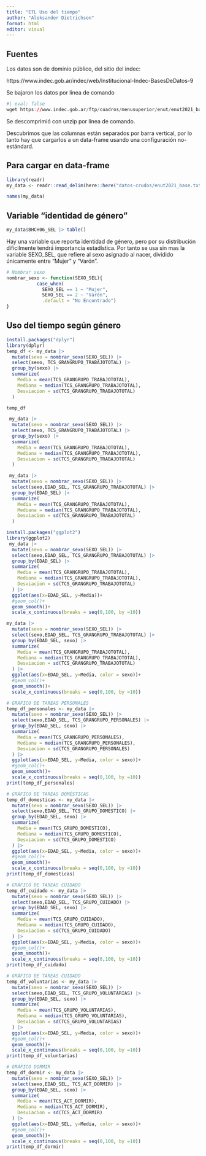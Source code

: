 ```yaml
---
title: "ETL Uso del tiempo"
author: "Aleksander Dietrichson"
format: html
editor: visual
---
```


## Fuentes

Los datos son de dominio público, del sitio del indec:

https://www.indec.gob.ar/indec/web/Institucional-Indec-BasesDeDatos-9

Se bajaron los datos por linea de comando

```r
#| eval: false
wget https://www.indec.gob.ar/ftp/cuadros/menusuperior/enut/enut2021_base.zip
```

Se descomprimió con unzip por linea de comando.

Descubrimos que las columnas están separados por barra vertical, por lo tanto hay que cargarlos a un data-frame usando una configuración no-estándard.

## Para cargar en data-frame

```r
library(readr)
my_data <- readr::read_delim(here::here("datos-crudos/enut2021_base.txt"), delim = "|")
```

```r
names(my_data)
```

## Variable "identidad de género"

```r
my_data$BHCH06_SEL |> table()

```

Hay una variable que reporta identidad de género, pero por su distribución dificilmente tendrá importancia estadística. Por tanto se usa sin mas la variable SEXO_SEL, que refiere al sexo asignado al nacer, dividido únicamente entre "Mujer" y "Varón".

```r
# Nombrar sexo 
nombrar_sexo <- function(SEXO_SEL){
           case_when(
             SEXO_SEL == 1 ~ "Mujer",
             SEXO_SEL == 2 ~ "Varón",
             .default = "No Encontrado")
}
```

## Uso del tiempo según género

```r
install.packages("dplyr")
library(dplyr)
temp_df <- my_data |>
  mutate(sexo = nombrar_sexo(SEXO_SEL)) |>
  select(sexo, TCS_GRANGRUPO_TRABAJOTOTAL) |>
  group_by(sexo) |>
  summarize(
    Media = mean(TCS_GRANGRUPO_TRABAJOTOTAL),
    Mediana = median(TCS_GRANGRUPO_TRABAJOTOTAL),
    Desviacion = sd(TCS_GRANGRUPO_TRABAJOTOTAL)
  )

temp_df
```

```r
 my_data |>
  mutate(sexo = nombrar_sexo(SEXO_SEL)) |>
  select(sexo, TCS_GRANGRUPO_TRABAJOTOTAL) |>
  group_by(sexo) |>
  summarize(
    Media = mean(TCS_GRANGRUPO_TRABAJOTOTAL),
    Mediana = median(TCS_GRANGRUPO_TRABAJOTOTAL),
    Desviacion = sd(TCS_GRANGRUPO_TRABAJOTOTAL)
  )

```

```r
 my_data |>
  mutate(sexo = nombrar_sexo(SEXO_SEL)) |>
  select(sexo,EDAD_SEL, TCS_GRANGRUPO_TRABAJOTOTAL) |>
  group_by(EDAD_SEL) |>
  summarize(
    Media = mean(TCS_GRANGRUPO_TRABAJOTOTAL),
    Mediana = median(TCS_GRANGRUPO_TRABAJOTOTAL),
    Desviacion = sd(TCS_GRANGRUPO_TRABAJOTOTAL)
  ) 
```

```r
install.packages("ggplot2")
library(ggplot2)
 my_data |>
  mutate(sexo = nombrar_sexo(SEXO_SEL)) |>
  select(sexo,EDAD_SEL, TCS_GRANGRUPO_TRABAJOTOTAL) |>
  group_by(EDAD_SEL) |>
  summarize(
    Media = mean(TCS_GRANGRUPO_TRABAJOTOTAL),
    Mediana = median(TCS_GRANGRUPO_TRABAJOTOTAL),
    Desviacion = sd(TCS_GRANGRUPO_TRABAJOTOTAL)
  ) |> 
  ggplot(aes(x=EDAD_SEL, y=Media))+
  #geom_col()+
  geom_smooth()+
  scale_x_continuous(breaks = seq(0,100, by =10))
```

```r
my_data |>
  mutate(sexo = nombrar_sexo(SEXO_SEL)) |>
  select(sexo,EDAD_SEL, TCS_GRANGRUPO_TRABAJOTOTAL) |>
  group_by(EDAD_SEL, sexo) |>
  summarize(
    Media = mean(TCS_GRANGRUPO_TRABAJOTOTAL),
    Mediana = median(TCS_GRANGRUPO_TRABAJOTOTAL),
    Desviacion = sd(TCS_GRANGRUPO_TRABAJOTOTAL)
  ) |> 
  ggplot(aes(x=EDAD_SEL, y=Media, color = sexo))+
  #geom_col()+
  geom_smooth()+
  scale_x_continuous(breaks = seq(0,100, by =10))

```

```r
# GRÁFICO DE TAREAS PERSONALES
temp_df_personales <- my_data |>
  mutate(sexo = nombrar_sexo(SEXO_SEL)) |>
  select(sexo,EDAD_SEL, TCS_GRANGRUPO_PERSONALES) |>
  group_by(EDAD_SEL, sexo) |>
  summarize(
    Media = mean(TCS_GRANGRUPO_PERSONALES),
    Mediana = median(TCS_GRANGRUPO_PERSONALES),
    Desviacion = sd(TCS_GRANGRUPO_PERSONALES)
  ) |> 
  ggplot(aes(x=EDAD_SEL, y=Media, color = sexo))+
  #geom_col()+
  geom_smooth()+
  scale_x_continuous(breaks = seq(0,100, by =10))
print(temp_df_personales)
```

```r
# GRÁFICO DE TAREAS DOMÉSTICAS
temp_df_domesticas <- my_data |>
  mutate(sexo = nombrar_sexo(SEXO_SEL)) |>
  select(sexo,EDAD_SEL, TCS_GRUPO_DOMESTICO) |>
  group_by(EDAD_SEL, sexo) |>
  summarize(
    Media = mean(TCS_GRUPO_DOMESTICO),
    Mediana = median(TCS_GRUPO_DOMESTICO),
    Desviacion = sd(TCS_GRUPO_DOMESTICO)
  ) |> 
  ggplot(aes(x=EDAD_SEL, y=Media, color = sexo))+
  #geom_col()+
  geom_smooth()+
  scale_x_continuous(breaks = seq(0,100, by =10))
print(temp_df_domesticas)
```

```r
# GRÁFICO DE TAREAS CUIDADO
temp_df_cuidado <- my_data |>
  mutate(sexo = nombrar_sexo(SEXO_SEL)) |>
  select(sexo,EDAD_SEL, TCS_GRUPO_CUIDADO) |>
  group_by(EDAD_SEL, sexo) |>
  summarize(
    Media = mean(TCS_GRUPO_CUIDADO),
    Mediana = median(TCS_GRUPO_CUIDADO),
    Desviacion = sd(TCS_GRUPO_CUIDADO)
  ) |> 
  ggplot(aes(x=EDAD_SEL, y=Media, color = sexo))+
  #geom_col()+
  geom_smooth()+
  scale_x_continuous(breaks = seq(0,100, by =10))
print(temp_df_cuidado)
```

```r
# GRÁFICO DE TAREAS CUIDADO
temp_df_voluntarias <- my_data |>
  mutate(sexo = nombrar_sexo(SEXO_SEL)) |>
  select(sexo,EDAD_SEL, TCS_GRUPO_VOLUNTARIAS) |>
  group_by(EDAD_SEL, sexo) |>
  summarize(
    Media = mean(TCS_GRUPO_VOLUNTARIAS),
    Mediana = median(TCS_GRUPO_VOLUNTARIAS),
    Desviacion = sd(TCS_GRUPO_VOLUNTARIAS)
  ) |> 
  ggplot(aes(x=EDAD_SEL, y=Media, color = sexo))+
  #geom_col()+
  geom_smooth()+
  scale_x_continuous(breaks = seq(0,100, by =10))
print(temp_df_voluntarias)
```

```r
# GRÁFICO DORMIR
temp_df_dormir <- my_data |>
  mutate(sexo = nombrar_sexo(SEXO_SEL)) |>
  select(sexo,EDAD_SEL, TCS_ACT_DORMIR) |>
  group_by(EDAD_SEL, sexo) |>
  summarize(
    Media = mean(TCS_ACT_DORMIR),
    Mediana = median(TCS_ACT_DORMIR),
    Desviacion = sd(TCS_ACT_DORMIR)
  ) |> 
  ggplot(aes(x=EDAD_SEL, y=Media, color = sexo))+
  #geom_col()+
  geom_smooth()+
  scale_x_continuous(breaks = seq(0,100, by =10))
print(temp_df_dormir)
```

